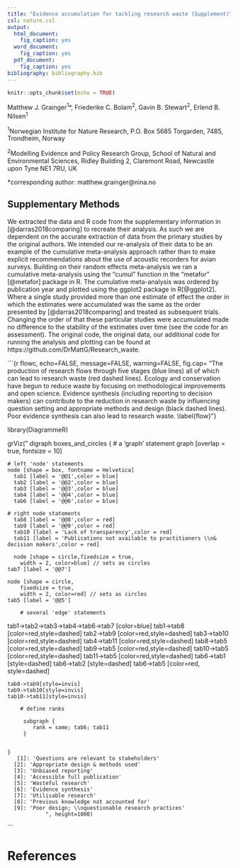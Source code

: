 ```yaml
---
title: "Evidence accumulation for tackling research waste (Supplement)"
csl: nature.csl
output:
  html_document: 
    fig_caption: yes
  word_document: 
    fig_caption: yes
  pdf_document:
    fig_caption: yes
bibliography: bibliography.bib
---
```



```r
knitr::opts_chunk$set(echo = TRUE)

```

Matthew J. Grainger^1^*, Friederike C. Bolam^2^, Gavin B. Stewart^2^, Erlend B. Nilsen^1^

^1^Norwegian Institute for Nature Research, P.O. Box 5685 Torgarden, 7485, Trondheim, Norway

^2^Modelling Evidence and Policy Research Group, School of Natural and Environmental Sciences, Ridley Building 2, Claremont Road, Newcastle upon Tyne NE1 7RU, UK  


*corresponding author: matthew.grainger\@nina.no

## Supplementary Methods

We extracted the data and R code from the supplementary information in [@darras2018comparing] to recreate their analysis. As such we are dependent on the accurate extraction of data from the primary studies by the original authors. We intended our re-analysis of their data to be an example of the cumulative meta-analysis approach rather than to make explicit recommendations about the use of acoustic recorders for avian surveys. Building on their random effects meta-analysis we ran a cumulative meta-analysis using the “cumul” function in the “metafor” [@metafor] package in R. The cumulative meta-analysis was ordered by publication year and plotted using the ggplot2 package in R[@ggplot2]. Where a single study provided more than one estimate of effect the order in which the estimates were accumulated was the same as the order presented by [@darras2018comparing] and treated as subsequent trials. Changing the order of that these particular studies were accumulated made no difference to the stability of the estimates over time (see the code for an assessment). The original code, the original data, our additional code for running the analysis and plotting can be found at https://github.com/DrMattG/Research_waste.



```{r flowc, echo=FALSE, message=FALSE, warning=FALSE, fig.cap= "The production of research flows through five stages (blue lines) all of which can lead to research waste (red dashed lines). Ecology and conservation have begun to reduce waste by focusing on methodological improvements and open science. Evidence synthesis (including reporting to decision makers) can contribute to the reduction in research waste by influencing question setting and appropriate methods and design (black dashed lines). Poor evidence synthesis can also lead to research waste. \\label{flow}"}

library(DiagrammeR)


grViz("
    digraph boxes_and_circles {
    # a 'graph' statement
    graph [overlap = true, fontsize = 10]
    
    # left 'node' statements
    node [shape = box, fontname = Helvetica]
      tab1 [label = '@@1',color = blue]
      tab2 [label = '@@2',color = blue]
      tab3 [label = '@@3',color = blue]
      tab4 [label = '@@4',color = blue]
      tab6 [label = '@@6',color = blue]
    
    # right node statements
      tab8 [label = '@@8',color = red]
      tab9 [label = '@@9',color = red]
      tab10 [label = 'Lack of transparency',color = red]
      tab11 [label = 'Publications not available to practitioners \\n& decision makers',color = red]
      
      node [shape = circle,fixedsize = true,
        width = 2, color=blue] // sets as circles
    tab7 [label = '@@7']
    
    node [shape = circle,
        fixedsize = true,
        width = 2, color=red] // sets as circles
    tab5 [label = '@@5']

        # several 'edge' statements
 tab1->tab2->tab3->tab4->tab6->tab7 [color=blue]
 tab1->tab8 [color=red,style=dashed]
  tab2->tab9 [color=red,style=dashed]
   tab3->tab10 [color=red,style=dashed]
    tab4->tab11 [color=red,style=dashed]
    tab8->tab5 [color=red,style=dashed]
    tab9->tab5 [color=red,style=dashed]
    tab10->tab5 [color=red,style=dashed]
    tab11->tab5 [color=red,style=dashed]
    tab6->tab1 [style=dashed]
        tab6->tab2 [style=dashed]
    tab6->tab5 [color=red, style=dashed]
    
    tab8->tab9[style=invis]
    tab9->tab10[style=invis]
    tab10->tab11[style=invis]
        
        # define ranks
    
         subgraph {
            rank = same; tab6; tab11
         }
         
        
    }
       [1]: 'Questions are relevant to stakeholders'
      [2]: 'Appropriate design & methods used'
      [3]: 'Unbiased reporting'
      [4]: 'Accessible full publication'
      [5]: 'Wasteful research'
      [6]: 'Evidence synthesis'
      [7]: 'Utilisable research' 
      [8]: 'Previous knowledge not accounted for'
      [9]: 'Poor design; \\nquestionable research practices'
                ", height=1000)


```



# References {-}

<div id="refs"></div>

\newpage 

